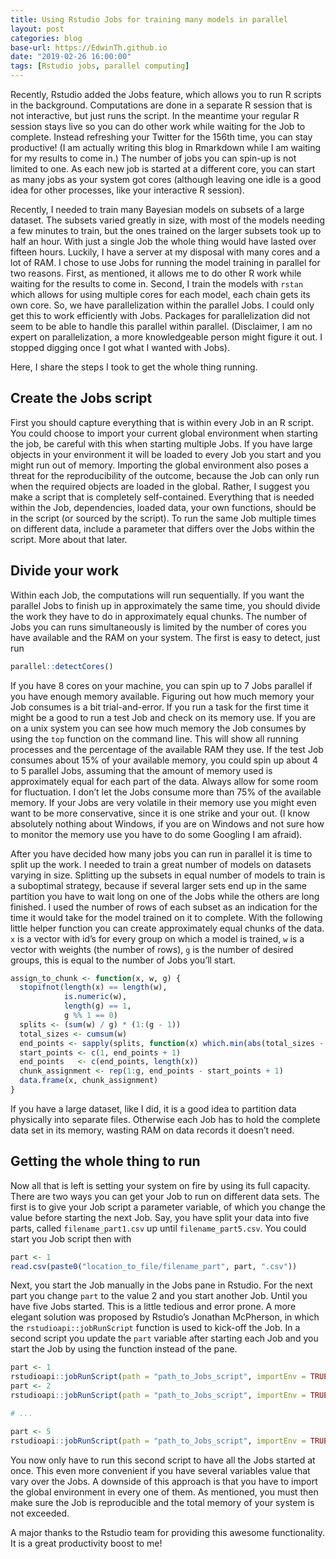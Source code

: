 ```yaml
---
title: Using Rstudio Jobs for training many models in parallel
layout: post
categories: blog
base-url: https://EdwinTh.github.io
date: "2019-02-26 16:00:00"
tags: [Rstudio jobs, parallel computing]
---
```


Recently, Rstudio added the Jobs feature, which allows you to run R scripts in the background. Computations are done in a separate R session that is not interactive, but just runs the script. In the meantime your regular R session stays live so you can do other work while waiting for the Job to complete. Instead refreshing your Twitter for the 156th time, you can stay productive! (I am actually writing this blog in Rmarkdown while I am waiting for my results to come in.) The number of jobs you can spin-up is not limited to one. As each new job is started at a different core, you can start as many jobs as your system got cores (although leaving one idle is a good idea for other processes, like your interactive R session).

Recently, I needed to train many Bayesian models on subsets of a large dataset. The subsets varied greatly in size, with most of the models needing a few minutes to train, but the ones trained on the larger subsets took up to half an hour. With just a single Job the whole thing would have lasted over fifteen hours. Luckily, I have a server at my disposal with many cores and a lot of RAM. I chose to use Jobs for running the model training in parallel for two reasons. First, as mentioned, it allows me to do other R work while waiting for the results to come in. Second, I train the models with `rstan` which allows for using multiple cores for each model, each chain gets its own core. So, we have parallelization within the parallel Jobs. I could only get this to work efficiently with Jobs. Packages for parallelization did not seem to be able to handle this parallel within parallel. (Disclaimer, I am no expert on parallelization, a more knowledgeable person might figure it out. I stopped digging once I got what I wanted with Jobs).

Here, I share the steps I took to get the whole thing running.

## Create the Jobs script

First you should capture everything that is within every Job in an R script. You could choose to import your current global environment when starting the job, be careful with this when starting multiple Jobs. If you have large objects in your environment it will be loaded to every Job you start and you might run out of memory. Importing the global environment also poses a threat for the reproducibility of the outcome, because the Job can only run when the required objects are loaded in the global. Rather, I suggest you make a script that is completely self-contained. Everything that is needed within the Job, dependencies, loaded data, your own functions, should be in the script (or sourced by the script). To run the same Job multiple times on different data, include a parameter that differs over the Jobs within the script. More about that later.

## Divide your work

Within each Job, the computations will run sequentially. If you want the parallel Jobs to finish up in approximately the same time, you should divide the work they have to do in approximately equal chunks. The number of Jobs you can runs simultaneously is limited by the number of cores you have available and the RAM on your system. The first is easy to detect, just run

```r
parallel::detectCores()
```

If you have 8 cores on your machine, you can spin up to 7 Jobs parallel if you have enough memory available. Figuring out how much memory your Job consumes is a bit trial-and-error. If you run a task for the first time it might be a good to run a test Job and check on its memory use. If you are on a unix system you can see how much memory the Job consumes by using the `top` function on the command line. This will show all running processes and the percentage of the available RAM they use. If the test Job consumes about 15% of your available memory, you could spin up about 4 to 5 parallel Jobs, assuming that the amount of memory used is approximately equal for each part of the data. Always allow for some room for fluctuation. I don't let the Jobs consume more than 75% of the available memory. If your Jobs are very volatile in their memory use you might even want to be more conservative, since it is one strike and your out. (I know absolutely nothing about Windows, if you are on Windows and not sure how to monitor the memory use you have to do some Googling I am afraid).

After you have decided how many jobs you can run in parallel it is time to split up the work. I needed to train a great number of models on datasets varying in size. Splitting up the subsets in equal number of models to train is a suboptimal strategy, because if several larger sets end up in the same partition you have to wait long on one of the Jobs while the others are long finished. I used the number of rows of each subset as an indication for the time it would take for the model trained on it to complete. With the following little helper function you can create approximately equal chunks of the data. `x` is a vector with id's for every group on which a model is trained, `w` is a vector with weights (the number of rows), `g` is the number of desired groups, this is equal to the number of Jobs you'll start.

```r
assign_to_chunk <- function(x, w, g) {
  stopifnot(length(x) == length(w),
            is.numeric(w),
            length(g) == 1,
            g %% 1 == 0)
  splits <- (sum(w) / g) * (1:(g - 1))
  total_sizes <- cumsum(w)
  end_points <- sapply(splits, function(x) which.min(abs(total_sizes - x)))
  start_points <- c(1, end_points + 1)
  end_points   <- c(end_points, length(x))
  chunk_assignment <- rep(1:g, end_points - start_points + 1)
  data.frame(x, chunk_assignment)
}
```

If you have a large dataset, like I did, it is a good idea to partition data physically into separate files. Otherwise each Job has to hold the complete data set in its memory, wasting RAM on data records it doesn't need. 

## Getting the whole thing to run

Now all that is left is setting your system on fire by using its full capacity. There are two ways you can get your Job to run on different data sets. The first is to give your Job script a parameter variable, of which you change the value before starting the next Job. Say, you have split your data into five parts, called `filename_part1.csv` up until `filename_part5.csv`. You could start you Job script then with

```r
part <- 1
read.csv(paste0("location_to_file/filename_part", part, ".csv"))
```

Next, you start the Job manually in the Jobs pane in Rstudio. For the next part you change `part` to the value 2 and you start another Job. Until you have five Jobs started. This is a little tedious and error prone. A more elegant solution was proposed by Rstudio's Jonathan McPherson, in which the `rstudioapi::jobRunScript` function is used to kick-off the Job. In a second script you update the `part` variable after starting each Job and you start the Job by using the function instead of the pane.

```r
part <- 1 
rstudioapi::jobRunScript(path = "path_to_Jobs_script", importEnv = TRUE)
part <- 2
rstudioapi::jobRunScript(path = "path_to_Jobs_script", importEnv = TRUE)

# ...

part <- 5
rstudioapi::jobRunScript(path = "path_to_Jobs_script", importEnv = TRUE)
```

You now only have to run this second script to have all the Jobs started at once. This even more convenient if you have several variables value that vary over the Jobs. A downside of this approach is that you have to import the global environment in every one of them. As mentioned, you must then make sure the Job is reproducible and the total memory of your system is not exceeded.

A major thanks to the Rstudio team for providing this awesome functionality. It is a great productivity boost to me!
